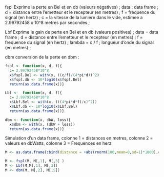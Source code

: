 

fspl
Exprime la perte en Bel et en db (valeurs négatives) ; 
data : data frame ; 
d = distance entre l'emetteur et le recepteur (en metres) ; 
f = frequence du signal (en hertz) ;
c = la vitesse de la lumiere dans le vide, estimee a 2.99792458 x 10^8 metres par secondes ; 


Lbf
Exprime le gain de perte en Bel et en db (valeurs positives) ; 
data = data frame ;
d = distance entre l'emetteur et le recepteur (en metres) ; 
f = frequence du signal (en hertz) ; 
lambda = c / f ; longueur d'onde du signal (en metres) ; 


dbm
conversion de la perte en dbm :


```r

fspl <- function(x, d, f){
  c= 2.99792458*10^8
  x$fspl.Bel <- with(x, ((c/f)/(4*pi*d))^2)
  x$fspl.db <- 10*log10(x$fspl.Bel)
  return(as.data.frame(x))}

Lbf <-  function(x, d, f){
  c= 2.99792458*10^8
  x$Lbf.Bel <- with(x, (((4*pi*d*f)/c)^2))
  x$Lbf.db <- 10*log10(x$Lbf.Bel)
  return(as.data.frame(x))}

dbm <- function(x, dbW, loss){
  x$dbm <- with(x, (dbW + loss))
  return(as.data.frame(x))}

```


Simulation d'un data frame, colonne 1 = distances en metres, colonne 2 = valeurs en dbWatts, colonne 3 = Frequences en herz
```r

M <- as.data.frame(cbind(distance = +abs(rnorm(100,mean=0,sd=1)*1000),dbW = abs(rnorm(100, mean = 0, sd = 1)*10), frequence = sample(c(700, 800, 900, 1800, 2600)*10^6, 100, replace = TRUE)))

```


```r

M <- fspl(M, M[,1], M[,3] )
M <- Lbf(M,M[,1], M[,3])
M <- dbm(M, M[,2], M[,5])

```

